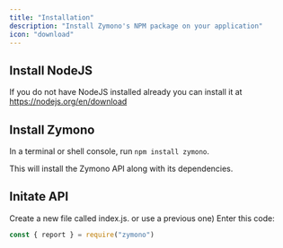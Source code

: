 ---
title: "Installation"
description: "Install Zymono's NPM package on your application"
icon: "download"
---

## Install NodeJS

If you do not have NodeJS installed already you can install it at https://nodejs.org/en/download

## Install Zymono

In a terminal or shell console, run `npm install zymono`.

This will install the Zymono API along with its dependencies.

## Initate API

Create a new file called index.js. or use a previous one)
Enter this code:

```js
const { report } = require("zymono")
```
